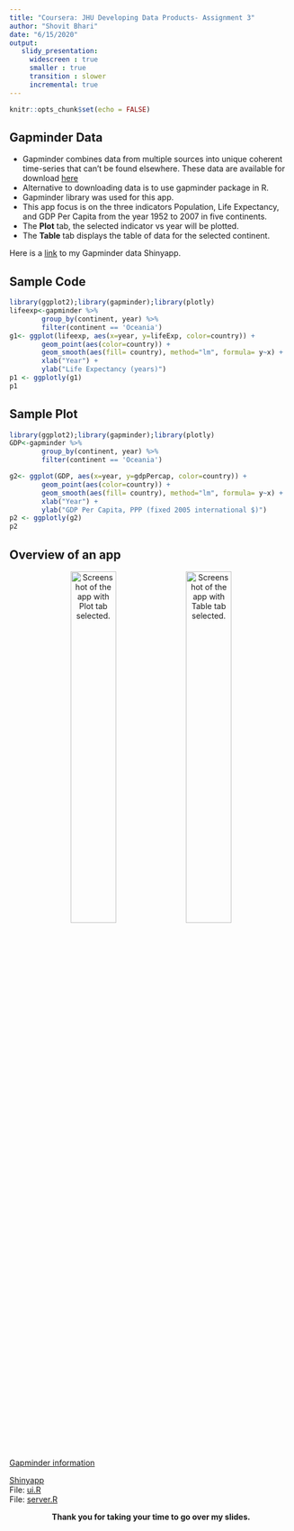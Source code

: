 ```yaml
---
title: "Coursera: JHU Developing Data Products- Assignment 3"
author: "Shovit Bhari"
date: "6/15/2020"
output: 
   slidy_presentation:
     widescreen : true
     smaller : true
     transition : slower
     incremental: true
---
```


```r
knitr::opts_chunk$set(echo = FALSE)
```

## Gapminder Data

- Gapminder combines data from multiple sources into unique coherent time-series that can't be found elsewhere. These data are available for download [here](https://www.gapminder.org/data/documentation/#:~:text=Gapminder%20combines%20data%20from%20multiple,the%20sources%20in%20each%20case.) 
- Alternative to downloading data is to use gapminder package in R. 
- Gapminder library was used for this app.
- This app focus is on the three indicators Population, Life Expectancy, and GDP Per Capita from the year 1952 to 2007 in five continents.
- The **Plot** tab, the selected indicator vs year will be plotted. 
- The **Table** tab displays the table of data for the selected continent. 


Here is a [link]( https://shovitraj.shinyapps.io/Gapminder_Continent/) to my Gapminder data Shinyapp. 

## Sample Code
```r
library(ggplot2);library(gapminder);library(plotly)
lifeexp<-gapminder %>%
        group_by(continent, year) %>%
        filter(continent == 'Oceania') 
g1<- ggplot(lifeexp, aes(x=year, y=lifeExp, color=country)) +
        geom_point(aes(color=country)) +
        geom_smooth(aes(fill= country), method="lm", formula= y~x) +
        xlab("Year") +
        ylab("Life Expectancy (years)")
p1 <- ggplotly(g1)
p1
```



## Sample Plot
```r
library(ggplot2);library(gapminder);library(plotly)
GDP<-gapminder %>%
        group_by(continent, year) %>%
        filter(continent == 'Oceania') 

g2<- ggplot(GDP, aes(x=year, y=gdpPercap, color=country)) +
        geom_point(aes(color=country)) +
        geom_smooth(aes(fill= country), method="lm", formula= y~x) +
        xlab("Year") +
        ylab("GDP Per Capita, PPP (fixed 2005 international $)")
p2 <- ggplotly(g2)
p2
```


## Overview of an app
<center>
![Screenshot of the app with Plot tab selected.](Plot.png){width=40%}
![Screenshot of the app with Table tab selected.](Table.png){width=40%}

</center>

[Gapminder information](https://https://www.gapminder.org/)  

[Shinyapp](https://shovitraj.shinyapps.io/Gapminder_Continent/)    
File: [ui.R](ui.R)    
File: [server.R](server.R)    

<center>
**Thank you for taking your time to go over my slides.**
</center>


